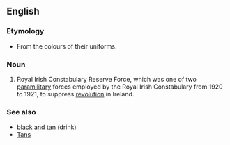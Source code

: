 {{wikipedia}}
==English==
===Etymology===
*From the colours of their uniforms.
===Noun===
{{en-noun|-}}
# Royal Irish Constabulary Reserve Force, which was one of two [[paramilitary]] forces employed by the Royal Irish Constabulary from 1920 to 1921, to suppress [[revolution]] in Ireland.
===See also===
*[[black and tan]] (drink)
*[[Tans]]